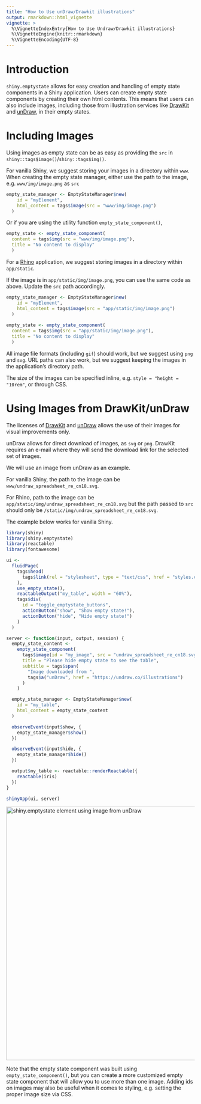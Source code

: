 ```yaml
---
title: "How to Use unDraw/Drawkit illustrations"
output: rmarkdown::html_vignette
vignette: >
  %\VignetteIndexEntry{How to Use Undraw/Drawkit illustrations}
  %\VignetteEngine{knitr::rmarkdown}
  %\VignetteEncoding{UTF-8}
---
```


# Introduction

`shiny.emptystate` allows for easy creation and handling of empty state components in a Shiny application. 
Users can create empty state components by creating their own html contents. 
This means that users can also include images, including those from illustration services like [DrawKit](https://www.drawkit.com/illustration-types/all) and [unDraw](https://undraw.co/illustrations), in their empty states. 

# Including Images

Using images as empty state can be as easy as providing the `src` in `shiny::tags$image()`/`shiny::tags$img()`.

For vanilla Shiny, we suggest storing your images in a directory within `www`.
When creating the empty state manager, either use the path to the image, e.g. `www/img/image.png` as `src`

```r
empty_state_manager <- EmptyStateManager$new(
    id = "myElement",
    html_content = tags$image(src = "www/img/image.png")
  )
```
Or if you are using the utility function `empty_state_component()`, 

```r
empty_state <- empty_state_component(
  content = tags$img(src = "www/img/image.png"),
  title = "No content to display"
  )
```
For a [Rhino](https://appsilon.github.io/rhino/index.html) application, we suggest storing images in a directory within `app/static`. 

If the image is in `app/static/img/image.png`, you can use the same code as above.
Update the `src` path accordingly.

```r
empty_state_manager <- EmptyStateManager$new(
    id = "myElement",
    html_content = tags$image(src = "app/static/img/image.png")
  )
  
empty_state <- empty_state_component(
  content = tags$img(src = "app/static/img/image.png"),
  title = "No content to display"
  )
```

All image file formats (including `gif`) should work, but we suggest using `png` and `svg`.
URL paths can also work, but we suggest keeping the images in the application's directory path.

The size of the images can be specified inline, e.g. `style = "height = "10rem"`, or through CSS.

# Using Images from DrawKit/unDraw

The licenses of [DrawKit](https://www.drawkit.com/license) and [unDraw](https://undraw.co/license) allows the use of their images for visual improvements only.

unDraw allows for direct download of images, as `svg` or `png`. DrawKit requires an e-mail where they will send the download link for the selected set of images.

We will use an image from unDraw as an example.

For vanilla Shiny, the path to the image can be `www/undraw_spreadsheet_re_cn18.svg`.

For Rhino, path to the image can be `app/static/img/undraw_spreadsheet_re_cn18.svg` but the path passed to `src` should only be `/static/img/undraw_spreadsheet_re_cn18.svg`.

The example below works for vanilla Shiny.

```r
library(shiny)
library(shiny.emptystate)
library(reactable)
library(fontawesome)

ui <-
  fluidPage(
    tags$head(
      tags$link(rel = "stylesheet", type = "text/css", href = "styles.css")
    ),
    use_empty_state(),
    reactableOutput("my_table", width = "60%"),
    tags$div(
      id = "toggle_emptystate_buttons",
      actionButton("show", "Show empty state!"),
      actionButton("hide", "Hide empty state!")
    )
  )

server <- function(input, output, session) {
  empty_state_content <-
    empty_state_component(
      tags$image(id = "my_image", src = "undraw_spreadsheet_re_cn18.svg"),
      title = "Please hide empty state to see the table",
      subtitle = tags$span(
        "Image downloaded from ", 
        tags$a("unDraw", href = "https://undraw.co/illustrations")
      )
    )

  empty_state_manager <- EmptyStateManager$new(
    id = "my_table",
    html_content = empty_state_content
  )

  observeEvent(input$show, {
    empty_state_manager$show()
  })

  observeEvent(input$hide, {
    empty_state_manager$hide()
  })

  output$my_table <- reactable::renderReactable({
    reactable(iris)
  })
}

shinyApp(ui, server)
```

<img src="files/unDraw-empty-state-demo.gif" alt="shiny.emptystate element using image from unDraw" width=675px/>

Note that the empty state component was built using `empty_state_component()`, but you can create a more customized empty state component that will allow you to use more than one image. Adding ids on images may also be useful when it comes to styling, e.g. setting the proper image size via CSS.
